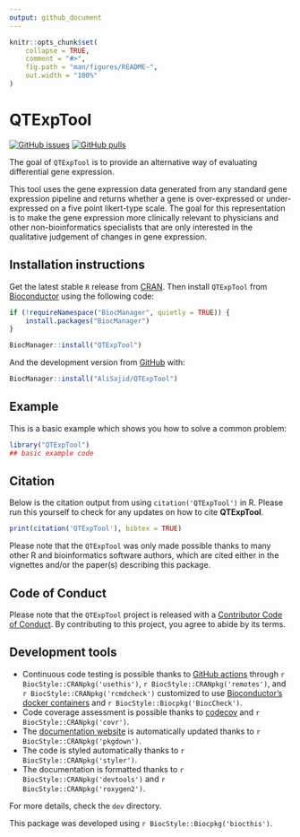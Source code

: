 ```yaml
---
output: github_document
---
```


<!-- README.md is generated from README.Rmd. Please edit that file -->

```r
knitr::opts_chunk$set(
    collapse = TRUE,
    comment = "#>",
    fig.path = "man/figures/README-",
    out.width = "100%"
)
```

# QTExpTool

<!-- badges: start -->
[![GitHub issues](https://img.shields.io/github/issues/AliSajid/QTExpTool)](https://github.com/AliSajid/QTExpTool/issues)
[![GitHub pulls](https://img.shields.io/github/issues-pr/AliSajid/QTExpTool)](https://github.com/AliSajid/QTExpTool/pulls)
<!-- badges: end -->

The goal of `QTExpTool` is to provide an alternative way of evaluating 
    differential gene expression.
    
This tool uses the gene expression data generated from any standard
gene expression pipeline and returns whether a gene is over-expressed
or under-expressed on a five point likert-type scale. The goal for this
representation is to make the gene expression more clinically relevant
to physicians and other non-bioinformatics specialists that are only
interested in the qualitative judgement of changes in gene expression.

## Installation instructions

Get the latest stable `R` release from [CRAN](http://cran.r-project.org/). Then install `QTExpTool` from [Bioconductor](http://bioconductor.org/) using the following code:

```r
if (!requireNamespace("BiocManager", quietly = TRUE)) {
    install.packages("BiocManager")
}

BiocManager::install("QTExpTool")
```

And the development version from [GitHub](https://github.com/AliSajid/QTExpTool) with:

```r
BiocManager::install("AliSajid/QTExpTool")
```
## Example

This is a basic example which shows you how to solve a common problem:

```r
library("QTExpTool")
## basic example code
```

## Citation

Below is the citation output from using `citation('QTExpTool')` in R. Please
run this yourself to check for any updates on how to cite __QTExpTool__.

```r
print(citation('QTExpTool'), bibtex = TRUE)
```

Please note that the `QTExpTool` was only made possible thanks to many other R and bioinformatics software authors, which are cited either in the vignettes and/or the paper(s) describing this package.

## Code of Conduct

Please note that the `QTExpTool` project is released with a [Contributor Code of Conduct](http://bioconductor.org/about/code-of-conduct/). By contributing to this project, you agree to abide by its terms.

## Development tools

* Continuous code testing is possible thanks to [GitHub actions](https://www.tidyverse.org/blog/2020/04/usethis-1-6-0/)  through `r BiocStyle::CRANpkg('usethis')`, `r BiocStyle::CRANpkg('remotes')`, and `r BiocStyle::CRANpkg('rcmdcheck')` customized to use [Bioconductor's docker containers](https://www.bioconductor.org/help/docker/) and `r BiocStyle::Biocpkg('BiocCheck')`.
* Code coverage assessment is possible thanks to [codecov](https://codecov.io/gh) and `r BiocStyle::CRANpkg('covr')`.
* The [documentation website](http://AliSajid.github.io/QTExpTool) is automatically updated thanks to `r BiocStyle::CRANpkg('pkgdown')`.
* The code is styled automatically thanks to `r BiocStyle::CRANpkg('styler')`.
* The documentation is formatted thanks to `r BiocStyle::CRANpkg('devtools')` and `r BiocStyle::CRANpkg('roxygen2')`.

For more details, check the `dev` directory.

This package was developed using `r BiocStyle::Biocpkg('biocthis')`.



